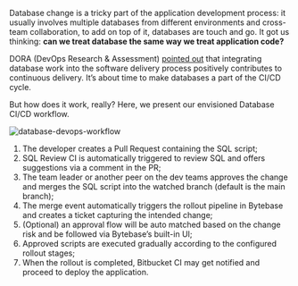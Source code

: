 Database change is a tricky part of the application development process: it usually involves multiple databases from different environments and cross-team collaboration, to add on top of it, databases are touch and go. It got us thinking: **can we treat database the same way we treat application code?**

DORA (DevOps Research & Assessment) [pointed out](https://cloud.google.com/architecture/devops/devops-tech-database-change-management) that integrating database work into the software delivery process positively contributes to continuous delivery. It’s about time to make databases a part of the CI/CD cycle.

But how does it work, really? Here, we present our envisioned Database CI/CD workflow.

![database-devops-workflow](/content/docs/tutorials/share/cicd-workflow.webp)

1. The developer creates a Pull Request containing the SQL script;
1. SQL Review CI is automatically triggered to review SQL and offers suggestions via a comment in the PR;
1. The team leader or another peer on the dev teams approves the change and merges the SQL script into the watched branch (default is the main branch);
1. The merge event automatically triggers the rollout pipeline in Bytebase and creates a ticket capturing the intended change;
1. (Optional) an approval flow will be auto matched based on the change risk and be followed via Bytebase’s built-in UI;
1. Approved scripts are executed gradually according to the configured rollout stages;
1. When the rollout is completed, Bitbucket CI may get notified and proceed to deploy the application.
